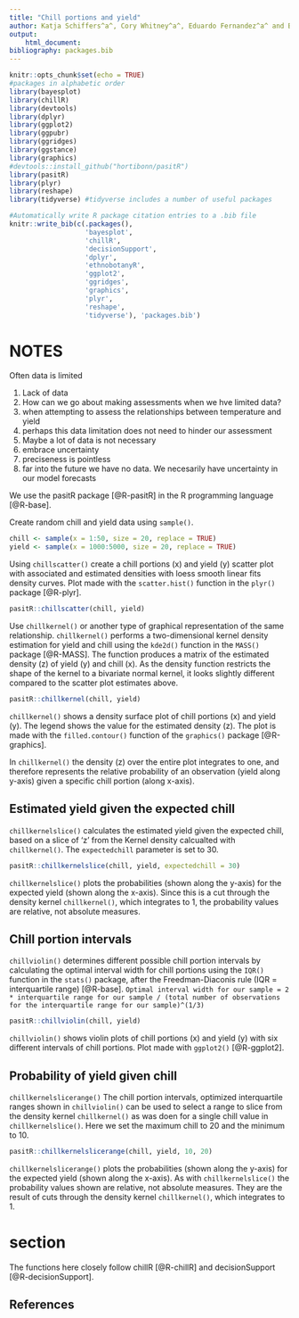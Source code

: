 ```yaml
---
title: "Chill portions and yield"
author: Katja Schiffers^a^, Cory Whitney^a^, Eduardo Fernandez^a^ and Eike Luedeling^a^ <br /> <small>^a^INRES-Horticultural Sciences, University of Bonn, Auf dem Huegel 6, 53121 Bonn, Germany <small/>
output:
    html_document:
bibliography: packages.bib
---
```

<!-- Spelling -->
<!-- The ABC √ option (upper right on the Rmarkdown console)-->

<!-- Grammar -->
<!-- devtools::install_github("ropenscilabs/gramr") -->
<!-- run_grammar_checker("HighDimensionalData.rmd”) -->

<!-- Print pdf and word versions -->
<!-- rmarkdown::render("Chill_Yield.Rmd", output_format = "pdf_document") -->
<!-- rmarkdown::render("Chill_Yield.Rmd", output_format = "word_document") -->


```r
knitr::opts_chunk$set(echo = TRUE)
#packages in alphabetic order
library(bayesplot)
library(chillR)
library(devtools)
library(dplyr)
library(ggplot2)
library(ggpubr)
library(ggridges)
library(ggstance)
library(graphics)
#devtools::install_github("hortibonn/pasitR")
library(pasitR)
library(plyr)
library(reshape)
library(tidyverse) #tidyverse includes a number of useful packages
```

```r
#Automatically write R package citation entries to a .bib file
knitr::write_bib(c(.packages(), 
                   'bayesplot', 
                   'chillR',
                   'decisionSupport',
                   'dplyr',
                   'ethnobotanyR',
                   'ggplot2', 
                   'ggridges', 
                   'graphics',
                   'plyr', 
                   'reshape', 
                   'tidyverse'), 'packages.bib')
```

# NOTES

Often data is limited 

1. Lack of data
1. How can we go about making assessments when we hve limited data?
1. when attempting to assess the relationships between temperature and yield
1. perhaps this data limitation does not need to hinder our assessment
1. Maybe a lot of data is not necessary
1. embrace uncertainty
1. preciseness is pointless
1. far into the future we have no data. We necesarily have uncertainty in our model forecasts

We use the pasitR package [@R-pasitR] in the R programming language [@R-base].

Create random chill and yield data using `sample()`. 

```r
chill <- sample(x = 1:50, size = 20, replace = TRUE)
yield <- sample(x = 1000:5000, size = 20, replace = TRUE)
```

Using `chillscatter()` create a chill portions (x) and yield (y) scatter plot with associated and estimated densities with loess smooth linear fits density curves. Plot made with the `scatter.hist()` function in the `plyr()` package [@R-plyr].  

```r
pasitR::chillscatter(chill, yield)
```

Use `chillkernel()` or another type of graphical representation of the same relationship. `chillkernel()` performs a two-dimensional kernel density estimation for yield and chill using the `kde2d()` function in the `MASS()` package [@R-MASS]. The function produces a matrix of the estimated density (z) of yield (y) and chill (x). As the density function restricts the shape of the kernel to a bivariate normal kernel, it looks slightly different compared to the scatter plot estimates above.

```r
pasitR::chillkernel(chill, yield)
```

`chillkernel()` shows a density surface plot of chill portions (x) and yield (y). The legend shows the value for the estimated density (z). The plot is made with the `filled.contour()` function of the `graphics()` package [@R-graphics].

In `chillkernel()` the density (z) over the entire plot integrates to one, and therefore represents the relative probability of an observation (yield along y-axis) given a specific chill portion (along x-axis). 

## Estimated yield given the expected chill

`chillkernelslice()` calculates the estimated yield given the expected chill, based on a slice of 'z' from the Kernel density calcualted with `chillkernel()`. The `expectedchill` parameter is set to 30.

```r
pasitR::chillkernelslice(chill, yield, expectedchill = 30)
```

`chillkernelslice()` plots the probabilities (shown along the y-axis) for the expected yield (shown along the x-axis). Since this is a cut through the density kernel `chillkernel()`, which integrates to 1, the probability values are relative, not absolute measures.

## Chill portion intervals

`chillviolin()` determines different possible chill portion intervals by calculating the optimal interval width for chill portions using the `IQR()` function in the `stats()` package, after the Freedman-Diaconis rule (IQR = interquartile range) [@R-base].
`Optimal interval width for our sample = 2 * interquartile range for our sample / (total number of observations for the interquartile range for our sample)^(1/3)`

```r
pasitR::chillviolin(chill, yield)
```

`chillviolin()` shows violin plots of chill portions (x) and yield (y) with six different intervals of chill portions. Plot made with `ggplot2()` [@R-ggplot2].

## Probability of yield given chill

`chillkernelslicerange()` The chill portion intervals, optimized interquartile ranges shown in `chillviolin()` can be used to select a range to slice from the density kernel `chillkernel()` as was doen for a single chill value in `chillkernelslice()`. Here we set the maximum chill to 20 and the minimum to 10.

```r
pasitR::chillkernelslicerange(chill, yield, 10, 20)
```

`chillkernelslicerange()` plots the probabilities (shown along the y-axis) for the expected yield (shown along the x-axis). As with `chillkernelslice()` the probability values shown are relative, not absolute measures. They are the result of cuts through the density kernel `chillkernel()`, which integrates to 1. 

# section

The functions here closely follow chillR [@R-chillR] and decisionSupport [@R-decisionSupport].

## References
